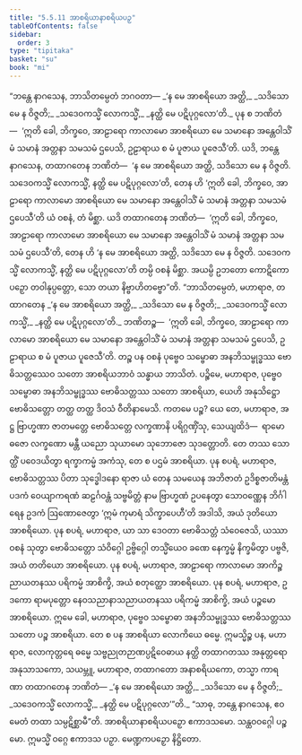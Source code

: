 ```yaml
---
title: "5.5.11 အာစရိယာနာစရိယပဉှ"
tableOfContents: false
sidebar:
  order: 3
type: "tipitaka"
basket: "su"
book: "mi"
---
```



<DynamicBreadcrumb />

<Division number="170" book="mi">

<Paragraph number="1043" book="mi">
“ဘန္တေ နာဂသေန, ဘာသိတမ္ပေတံ ဘဂဝတာ—
</Paragraph>

<Paragraph number="1044" type="verses" book="mi">
_‘န မေ အာစရိယော အတ္ထိ,_  
_သဒိသော မေ န ဝိဇ္ဇတိ;_  
_သဒေဝကသ္မိံ လောကသ္မိံ,_  
_နတ္ထိ မေ ပဋိပုဂ္ဂလော’တိ._  

</Paragraph>

<Paragraph number="1045" book="mi">
ပုန စ ဘဏိတံ—  ‘ဣတိ ခေါ, ဘိက္ခဝေ, အာဠာရော ကာလာမော အာစရိယော မေ သမာနော အန္တေဝါသိံ မံ သမာနံ အတ္တနာ သမသမံ ဌပေသိ, ဥဠာရာယ စ မံ ပူဇာယ ပူဇေသီ’တိ. ယဒိ, ဘန္တေ နာဂသေန, တထာဂတေန ဘဏိတံ—  ‘န မေ အာစရိယော အတ္ထိ, သဒိသော မေ န ဝိဇ္ဇတိ. သဒေဝကသ္မိံ လောကသ္မိံ, နတ္ထိ မေ ပဋိပုဂ္ဂလော’တိ, တေန ဟိ ‘ဣတိ ခေါ, ဘိက္ခဝေ, အာဠာရော ကာလာမော အာစရိယော မေ သမာနော အန္တေဝါသိံ မံ သမာနံ အတ္တနာ သမသမံ ဌပေသီ’တိ ယံ ဝစနံ, တံ မိစ္ဆာ. ယဒိ တထာဂတေန ဘဏိတံ—  ‘ဣတိ ခေါ, ဘိက္ခဝေ, အာဠာရော ကာလာမော အာစရိယော မေ သမာနော အန္တေဝါသိံ မံ သမာနံ အတ္တနာ သမသမံ ဌပေသီ’တိ, တေန ဟိ ‘န မေ အာစရိယော အတ္ထိ, သဒိသော မေ န ဝိဇ္ဇတိ. သဒေဝကသ္မိံ လောကသ္မိံ, နတ္ထိ မေ ပဋိပုဂ္ဂလော’တိ တမ္ပိ ဝစနံ မိစ္ဆာ. အယမ္ပိ ဥဘတော ကောဋိကော ပဉှော တဝါနုပ္ပတ္တော, သော တယာ နိဗ္ဗာဟိတဗ္ဗော”တိ.
</Paragraph>

<Paragraph number="1046" book="mi">
“ဘာသိတမ္ပေတံ, မဟာရာဇ, တထာဂတေန
</Paragraph>

<Paragraph number="1047" type="verses" book="mi">
_‘န မေ အာစရိယော အတ္ထိ,_  
_သဒိသော မေ န ဝိဇ္ဇတိ;_  
_သဒေဝကသ္မိံ လောကသ္မိံ,_  
_နတ္ထိ မေ ပဋိပုဂ္ဂလော’တိ._  

</Paragraph>

<Paragraph number="1048" book="mi">
ဘဏိတဉ္စ—  ‘ဣတိ ခေါ, ဘိက္ခဝေ, အာဠာရော ကာလာမော အာစရိယော မေ သမာနော အန္တေဝါသိံ မံ သမာနံ အတ္တနာ သမသမံ ဌပေသိ, ဥဠာရာယ စ မံ ပူဇာယ ပူဇေသီ’တိ.
</Paragraph>

<Paragraph number="1049" book="mi">
တဉ္စ ပန ဝစနံ ပုဗ္ဗေဝ သမ္ဗောဓာ အနဘိသမ္ဗုဒ္ဓဿ ဗောဓိသတ္တဿေဝ သတော အာစရိယဘာဝံ သန္ဓာယ ဘာသိတံ.
</Paragraph>

<Paragraph number="1050" book="mi">
ပဉ္စိမေ, မဟာရာဇ, ပုဗ္ဗေဝ သမ္ဗောဓာ အနဘိသမ္ဗုဒ္ဓဿ ဗောဓိသတ္တဿ သတော အာစရိယာ, ယေဟိ အနုသိဋ္ဌော ဗောဓိသတ္တော တတ္ထ တတ္ထ ဒိဝသံ ဝီတိနာမေသိ. ကတမေ ပဉ္စ? ယေ တေ, မဟာရာဇ, အဋ္ဌ ဗြာဟ္မဏာ ဇာတမတ္တေ ဗောဓိသတ္တေ လက္ခဏာနိ ပရိဂ္ဂဏှိံသု, သေယျထိဒံ—  ရာမော ဓဇော လက္ခဏော မန္တီ ယညော သုယာမော သုဘောဇော သုဒတ္တောတိ. တေ တဿ သောတ္ထိံ ပဝေဒယိတွာ ရက္ခာကမ္မံ အကံသု, တေ စ ပဌမံ အာစရိယာ.
</Paragraph>

<Paragraph number="1051" book="mi">
ပုန စပရံ, မဟာရာဇ, ဗောဓိသတ္တဿ ပိတာ သုဒ္ဓေါဒနော ရာဇာ ယံ တေန သမယေန အဘိဇာတံ ဥဒိစ္စဇာတိမန္တံ ပဒကံ ဝေယျာကရဏံ ဆဠင်္ဂဝန္တံ သဗ္ဗမိတ္တံ နာမ ဗြာဟ္မဏံ ဥပနေတွာ သောဝဏ္ဏေန ဘိင်္ဂါရေန ဥဒကံ ဩဏောဇေတွာ ‘ဣမံ ကုမာရံ သိက္ခာပေဟီ’တိ အဒါသိ, အယံ ဒုတိယော အာစရိယော.
</Paragraph>

<Paragraph number="1052" book="mi">
ပုန စပရံ, မဟာရာဇ, ယာ သာ ဒေဝတာ ဗောဓိသတ္တံ သံဝေဇေသိ, ယဿာ ဝစနံ သုတွာ ဗောဓိသတ္တော သံဝိဂ္ဂေါ ဥဗ္ဗိဂ္ဂေါ တသ္မိံယေဝ ခဏေ နေက္ခမ္မံ နိက္ခမိတွာ ပဗ္ဗဇိ, အယံ တတိယော အာစရိယော.
</Paragraph>

<Paragraph number="1053" book="mi">
ပုန စပရံ, မဟာရာဇ, အာဠာရော ကာလာမော အာကိဉ္စညာယတနဿ ပရိကမ္မံ အာစိက္ခိ, အယံ စတုတ္ထော အာစရိယော.
</Paragraph>

<Paragraph number="1054" book="mi">
ပုန စပရံ, မဟာရာဇ, ဥဒကော ရာမပုတ္တော နေဝသညာနာသညာယတနဿ ပရိကမ္မံ အာစိက္ခိ, အယံ ပဉ္စမော အာစရိယော.
</Paragraph>

<Paragraph number="1055" book="mi">
ဣမေ ခေါ, မဟာရာဇ, ပုဗ္ဗေဝ သမ္ဗောဓာ အနဘိသမ္ဗုဒ္ဓဿ ဗောဓိသတ္တဿ သတော ပဉ္စ အာစရိယာ. တေ စ ပန အာစရိယာ လောကိယေ ဓမ္မေ. ဣမသ္မိဉ္စ ပန, မဟာရာဇ, လောကုတ္တရေ ဓမ္မေ သဗ္ဗညုတဉာဏပ္ပဋိဝေဓာယ နတ္ထိ တထာဂတဿ အနုတ္တရော အနုသာသကော, သယမ္ဘူ, မဟာရာဇ, တထာဂတော အနာစရိယကော, တသ္မာ ကာရဏာ တထာဂတေန ဘဏိတံ—
</Paragraph>

<Paragraph number="1056" type="verses" book="mi">
_‘န မေ အာစရိယော အတ္ထိ,_  
_သဒိသော မေ န ဝိဇ္ဇတိ;_  
_သဒေဝကသ္မိံ လောကသ္မိံ,_  
_နတ္ထိ မေ ပဋိပုဂ္ဂလော’”တိ._  

</Paragraph>

<Paragraph number="1057" book="mi">
“သာဓု, ဘန္တေ နာဂသေန, ဧဝမေတံ တထာ သမ္ပဋိစ္ဆာမီ”တိ.

</Paragraph>
</Division>

<Paragraph number="1058" type="center" book="mi">
အာစရိယာနာစရိယပဉှော ဧကာဒသမော.



</Paragraph>

<Paragraph number="1059" type="center" book="mi">
သန္ထဝဝဂ္ဂေါ ပဉ္စမော.



</Paragraph>

<Paragraph number="1060" type="center" book="mi">
ဣမသ္မိံ ဝဂ္ဂေ ဧကာဒသ ပဉှာ.



</Paragraph>

<Paragraph number="1061" type="center" book="mi">
မေဏ္ဍကပဉှော နိဋ္ဌိတော.
</Paragraph>